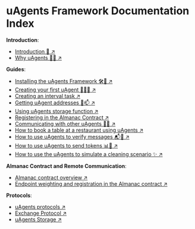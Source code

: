 # uAgents Framework Documentation Index

**Introduction**:

- [Introduction 🚀 ↗️](/concepts/agents/agents)
- [Why uAgents 🤔💡 ↗️](/concepts/agents/rationale)

**Guides**:

- [Installing the uAgents Framework 🛠️📲 ↗️](/guides/agents/installing-uagent)
- [Creating your first uAgent 🤖🧑‍💻 ↗️](/guides/agents/create-a-uagent)
- [Creating an interval task ↗️](/guides/agents/interval-task)
- [Getting uAgent addresses 🤖📫 ↗️](/guides/agents/getting-uagent-address)
- [Using uAgents storage function ↗️](/guides/agents/storage-function)
- [Registering in the Almanac Contract ↗️](/guides/agents/register-in-almanac)
- [Communicating with other uAgents 📱🤖 ↗️](/guides/agents/communicating-with-other-agents)
- [How to book a table at a restaurant using uAgents ↗️](/guides/agents/booking-demo)
- [How to use uAgents to verify messages 📬🔐 ↗️](/guides/agents/message-verification)
- [How to use uAgents to send tokens 📊💸 ↗️](/guides/agents/send-tokens)
- [How to use the uAgents to simulate a cleaning scenario ✨ ↗️](/guides/agents/cleaning-demo)

**Almanac Contract and Remote Communication**:

- [Almanac contract overview ↗️](/references/contracts/uagents-almanac/almanac-overview)
- [Endpoint weighting and registration in the Almanac contract ↗️](/references/contracts/uagents-almanac/endpoints)

**Protocols**:

- [uAgents protocols ↗️](/references/uagents/uagents-protocols/agent-protocols)
- [Exchange Protocol ↗️](/references/uagents/uagents-protocols/exchange-protocol)
- [uAgents Storage ↗️](/references/uagents/uagents-protocols/storage)
